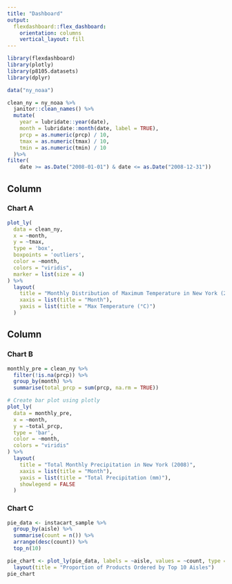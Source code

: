 ```yaml
---
title: "Dashboard"
output: 
  flexdashboard::flex_dashboard:
    orientation: columns
    vertical_layout: fill
---
```


```r
library(flexdashboard)
library(plotly)
library(p8105.datasets)
library(dplyr)
```

```r
data("ny_noaa")

clean_ny = ny_noaa %>% 
  janitor::clean_names() %>% 
  mutate(
    year = lubridate::year(date),
    month = lubridate::month(date, label = TRUE),
    prcp = as.numeric(prcp) / 10, 
    tmax = as.numeric(tmax) / 10,
    tmin = as.numeric(tmin) / 10
  )%>% 
filter(
    date >= as.Date("2008-01-01") & date <= as.Date("2008-12-31"))
```
Column {data-width=550}
-----------------------------------------------------------------------

### Chart A
```r
plot_ly(
  data = clean_ny,
  x = ~month,
  y = ~tmax,
  type = 'box',
  boxpoints = 'outliers',
  color = ~month, 
  colors = "viridis",
  marker = list(size = 4)
) %>%
  layout(
    title = "Monthly Distribution of Maximum Temperature in New York (2008)",
    xaxis = list(title = "Month"),
    yaxis = list(title = "Max Temperature (°C)")
  )

```
Column {data-width=450}
-----------------------------------------------------------------------

### Chart B
```r
monthly_pre = clean_ny %>% 
  filter(!is.na(prcp)) %>% 
  group_by(month) %>% 
  summarise(total_prcp = sum(prcp, na.rm = TRUE))

# Create bar plot using plotly
plot_ly(
  data = monthly_pre,
  x = ~month,
  y = ~total_prcp,
  type = 'bar',
  color = ~month,
  colors = "viridis"
) %>%
  layout(
    title = "Total Monthly Precipitation in New York (2008)",
    xaxis = list(title = "Month"),
    yaxis = list(title = "Total Precipitation (mm)"),
    showlegend = FALSE
  )
```

### Chart C
```r
pie_data <- instacart_sample %>% 
  group_by(aisle) %>% 
  summarise(count = n()) %>% 
  arrange(desc(count)) %>% 
  top_n(10)

pie_chart <- plot_ly(pie_data, labels = ~aisle, values = ~count, type = 'pie') %>%
  layout(title = "Proportion of Products Ordered by Top 10 Aisles")
pie_chart
```
